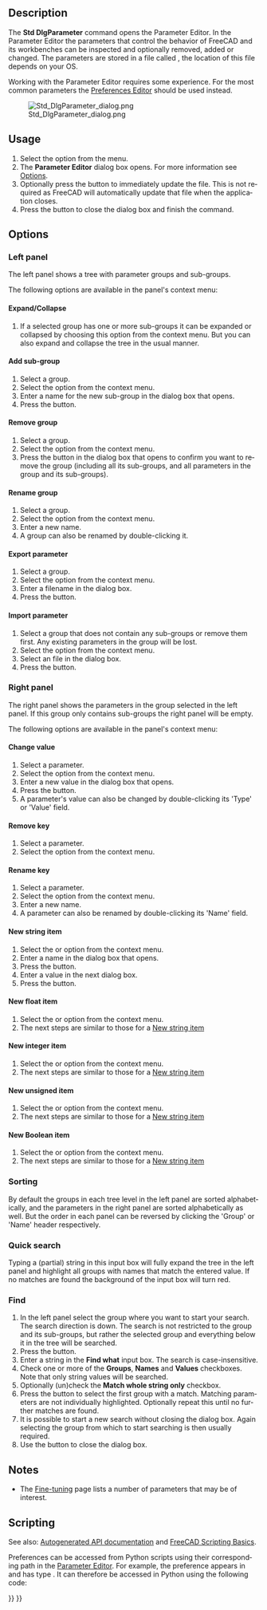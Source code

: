 <languages/>

<div lang="en" dir="ltr" class="mw-content-ltr">
{{Docnav
|[[Std_ProjectUtil|ProjectUtil]]
|[[Std_DlgCustomize|DlgCustomize]]
|[[Std_Tools_Menu|Std Tools Menu]]
|IconL=Std_ProjectUtil.svg
|IconR=Std_DlgCustomize.svg
|IconC=Freecad.svg
}}
</div>

<div lang="en" dir="ltr" class="mw-content-ltr">
{{GuiCommand
|Name=Std DlgParameter
|MenuLocation=Tools → Edit parameters...
|Workbenches=All
|SeeAlso=[[Preferences_Editor|Preferences Editor]]
}}
</div>

<div lang="en" dir="ltr" class="mw-content-ltr">
==Description==
</div>

<div lang="en" dir="ltr" class="mw-content-ltr">
The '''Std DlgParameter''' command opens the Parameter Editor. In the Parameter Editor the parameters that control the behavior of FreeCAD and its workbenches can be inspected and optionally removed, added or changed. The parameters are stored in a file called {{FileName|user.cfg}}, the location of this file depends on your OS.
</div>

<div lang="en" dir="ltr" class="mw-content-ltr">
Working with the Parameter Editor requires some experience. For the most common parameters the [[Preferences_Editor|Preferences Editor]] should be used instead.
</div>

[[Image:Std_DlgParameter_dialog.png]]
<div lang="en" dir="ltr" class="mw-content-ltr">
{{Caption|The Parameter Editor dialog box}}
</div>

<div lang="en" dir="ltr" class="mw-content-ltr">
==Usage==
</div>

<div lang="en" dir="ltr" class="mw-content-ltr">
# Select the {{MenuCommand|Tools → [[Image:Std_DlgParameter.svg|16px]] Edit parameters...}} option from the menu.
# The '''Parameter Editor''' dialog box opens. For more information see [[#Options|Options]].
# Optionally press the {{Button|Save to disk}} button to immediately update the {{FileName|user.cfg}} file. This is not required as FreeCAD will automatically update that file when the application closes.
# Press the {{Button|Close}} button to close the dialog box and finish the command.
</div>

<div lang="en" dir="ltr" class="mw-content-ltr">
==Options==
</div>

<div lang="en" dir="ltr" class="mw-content-ltr">
===Left panel===
</div>

<div lang="en" dir="ltr" class="mw-content-ltr">
The left panel shows a tree with parameter groups and sub-groups.
</div>

<div lang="en" dir="ltr" class="mw-content-ltr">
The following options are available in the panel's context menu:
</div>

<div lang="en" dir="ltr" class="mw-content-ltr">
====Expand/Collapse====
</div>

<div lang="en" dir="ltr" class="mw-content-ltr">
# If a selected group has one or more sub-groups it can be expanded or collapsed by choosing this option from the context menu. But you can also expand and collapse the tree in the usual manner.
</div>

<div lang="en" dir="ltr" class="mw-content-ltr">
====Add sub-group====
</div>

<div lang="en" dir="ltr" class="mw-content-ltr">
# Select a group.
# Select the {{MenuCommand|Add sub-group}} option from the context menu.
# Enter a name for the new sub-group in the dialog box that opens.
# Press the {{Button|OK}} button.
</div>

<div lang="en" dir="ltr" class="mw-content-ltr">
====Remove group====
</div>

<div lang="en" dir="ltr" class="mw-content-ltr">
# Select a group.
# Select the {{MenuCommand|Remove group}} option from the context menu.
# Press the {{Button|Yes}} button in the dialog box that opens to confirm you want to remove the group (including all its sub-groups, and all parameters in the group and its sub-groups).
</div>

<div lang="en" dir="ltr" class="mw-content-ltr">
====Rename group====
</div>

<div lang="en" dir="ltr" class="mw-content-ltr">
# Select a group.
# Select the {{MenuCommand|Rename group}} option from the context menu.
# Enter a new name.
# A group can also be renamed by double-clicking it.
</div>

<div lang="en" dir="ltr" class="mw-content-ltr">
====Export parameter====
</div>

<div lang="en" dir="ltr" class="mw-content-ltr">
# Select a group.
# Select the {{MenuCommand|Export parameter}} option from the context menu.
# Enter a filename in the dialog box.
# Press the {{Button|Save}} button.
</div>

<div lang="en" dir="ltr" class="mw-content-ltr">
====Import parameter====
</div>

<div lang="en" dir="ltr" class="mw-content-ltr">
# Select a group that does not contain any sub-groups or remove them first. Any existing parameters in the group will be lost.
# Select the {{MenuCommand|Import parameter}} option from the context menu.
# Select an {{FileName|*.FCParam}} file in the dialog box.
# Press the {{Button|Open}} button.
</div>

<div lang="en" dir="ltr" class="mw-content-ltr">
===Right panel===
</div>

<div lang="en" dir="ltr" class="mw-content-ltr">
The right panel shows the parameters in the group selected in the left panel. If this group only contains sub-groups the right panel will be empty.
</div>

<div lang="en" dir="ltr" class="mw-content-ltr">
The following options are available in the panel's context menu:
</div>

<div lang="en" dir="ltr" class="mw-content-ltr">
====Change value====
</div>

<div lang="en" dir="ltr" class="mw-content-ltr">
# Select a parameter.
# Select the {{MenuCommand|Change value}} option from the context menu.
# Enter a new value in the dialog box that opens.
# Press the {{Button|OK}} button.
# A parameter's value can also be changed by double-clicking its 'Type' or 'Value' field.
</div>

<div lang="en" dir="ltr" class="mw-content-ltr">
====Remove key====
</div>

<div lang="en" dir="ltr" class="mw-content-ltr">
# Select a parameter.
# Select the {{MenuCommand|Remove key}} option from the context menu.
</div>

<div lang="en" dir="ltr" class="mw-content-ltr">
====Rename key====
</div>

<div lang="en" dir="ltr" class="mw-content-ltr">
# Select a parameter.
# Select the {{MenuCommand|Rename key}} option from the context menu.
# Enter a new name.
# A parameter can also be renamed by double-clicking its 'Name' field.
</div>

<div lang="en" dir="ltr" class="mw-content-ltr">
====New string item====
</div>

<div lang="en" dir="ltr" class="mw-content-ltr">
# Select the {{MenuCommand|New string item}} or {{MenuCommand|New → New string item}} option from the context menu.
# Enter a name in the dialog box that opens.
# Press the {{Button|OK}} button.
# Enter a value in the next dialog box.
# Press the {{Button|OK}} button.
</div>

<div lang="en" dir="ltr" class="mw-content-ltr">
====New float item====
</div>

<div lang="en" dir="ltr" class="mw-content-ltr">
# Select the {{MenuCommand|New float item}} or {{MenuCommand|New → New float item}} option from the context menu.
# The next steps are similar to those for a [[#New_string_item|New string item]]
</div>

<div lang="en" dir="ltr" class="mw-content-ltr">
====New integer item====
</div>

<div lang="en" dir="ltr" class="mw-content-ltr">
# Select the {{MenuCommand|New integer item}} or {{MenuCommand|New → New integer item}} option from the context menu.
# The next steps are similar to those for a [[#New_string_item|New string item]]
</div>

<div lang="en" dir="ltr" class="mw-content-ltr">
====New unsigned item====
</div>

<div lang="en" dir="ltr" class="mw-content-ltr">
# Select the {{MenuCommand|New unsigned item}} or {{MenuCommand|New → New unsigned item}} option from the context menu.
# The next steps are similar to those for a [[#New_string_item|New string item]]
</div>

<div lang="en" dir="ltr" class="mw-content-ltr">
====New Boolean item====
</div>

<div lang="en" dir="ltr" class="mw-content-ltr">
# Select the {{MenuCommand|New Boolean item}} or {{MenuCommand|New → New Boolean item}} option from the context menu.
# The next steps are similar to those for a [[#New_string_item|New string item]]
</div>

<div lang="en" dir="ltr" class="mw-content-ltr">
===Sorting===
</div>

<div lang="en" dir="ltr" class="mw-content-ltr">
By default the groups in each tree level in the left panel are sorted alphabetically, and the parameters in the right  panel are sorted alphabetically as well. But the order in each panel can be reversed by clicking the 'Group' or 'Name' header respectively.
</div>

<div lang="en" dir="ltr" class="mw-content-ltr">
===Quick search===
</div>

<div lang="en" dir="ltr" class="mw-content-ltr">
Typing a (partial) string in this input box will fully expand the tree in the left panel and highlight all groups with names that match the entered value. If no matches are found the background of the input box will turn red.
</div>

<div lang="en" dir="ltr" class="mw-content-ltr">
===Find===
</div>

<div lang="en" dir="ltr" class="mw-content-ltr">
# In the left panel select the group where you want to start your search. The search direction is down. The search is not restricted to the group and its sub-groups, but rather the selected group and everything below it in the tree will be searched.
# Press the {{Button|Find...}} button.
# Enter a string in the '''Find what''' input box. The search is case-insensitive.
# Check one or more of the '''Groups''', '''Names''' and '''Values''' checkboxes. Note that only string values will be searched.
# Optionally (un)check the '''Match whole string only''' checkbox.
# Press the {{Button|Find Next}} button to select the first group with a match. Matching parameters are not individually highlighted. Optionally repeat this until no further matches are found.
# It is possible to start a new search without closing the dialog box. Again selecting the group from which to start searching is then usually required.
# Use the {{Button|Cancel}} button to close the dialog box.
</div>

<div lang="en" dir="ltr" class="mw-content-ltr">
==Notes==
</div>

<div lang="en" dir="ltr" class="mw-content-ltr">
* The [[Fine-tuning|Fine-tuning]] page lists a number of parameters that may be of interest.
</div>

<div lang="en" dir="ltr" class="mw-content-ltr">
==Scripting==
</div>

<div lang="en" dir="ltr" class="mw-content-ltr">
See also: [https://freecad.github.io/SourceDoc/ Autogenerated API documentation] and [[FreeCAD_Scripting_Basics|FreeCAD Scripting Basics]].
</div>

<div lang="en" dir="ltr" class="mw-content-ltr">
Preferences can be accessed from Python scripts using their corresponding path in the [[Std_DlgParameter|Parameter Editor]]. For example, the {{MenuCommand|Edit → Preferences → Import-Export → DXF → Import options → Join geometry}} preference appears in {{MenuCommand|Tools → Edit parameters → BaseApp → Preferences → Mod → Draft → dxfCreatePart}} and has type {{incode|Boolean}}. It can therefore be accessed in Python using the following code:
</div>

{{Code|code=
# get:
App.ParamGet("User parameter:BaseApp/Preferences/Mod/Draft").GetBool('dxfCreatePart')
# set:
App.ParamGet("User parameter:BaseApp/Preferences/Mod/Draft").SetBool('dxfCreatePart', True)
}}


<div lang="en" dir="ltr" class="mw-content-ltr">
{{Docnav
|[[Std_ProjectUtil|ProjectUtil]]
|[[Std_DlgCustomize|DlgCustomize]]
|[[Std_Tools_Menu|Std Tools Menu]]
|IconL=Std_ProjectUtil.svg
|IconR=Std_DlgCustomize.svg
|IconC=Freecad.svg
}}
</div>

{{Std_Base_navi{{#translation:}}}}
{{Userdocnavi{{#translation:}}}}